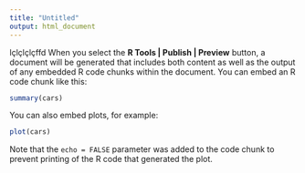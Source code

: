 ```yaml
---
title: "Untitled"
output: html_document
---
```


lçlçlçlçffd
When you select the **R Tools | Publish | Preview** button, a document will be generated that includes both content as well as the output of any embedded R code chunks within the document. You can embed an R code chunk like this:

```r
summary(cars)
```

You can also embed plots, for example:

```r
plot(cars)
```

Note that the `echo = FALSE` parameter was added to the code chunk to prevent printing of the R code that generated the plot.
